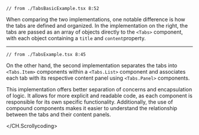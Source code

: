 
<Block>
  <CH.Scrollycoding>

```tsx TabsBasic.tsx
// from ./TabsBasicExample.tsx 8:52
```

When comparing the two implementations, one notable difference is how the tabs are defined and organized.
In the implementation on the right, the tabs are passed as an array of objects directly to the `<Tabs>`
component, with each object containing a `title` and `content`property.

---

```tsx TabsCompoundComponent.tsx
// from ./TabsExample.tsx 8:45
```

On the other hand, the second implementation separates the tabs into `<Tabs.Item>` components within a
`<Tabs.List>` component and associates each tab with its respective content panel using `<Tabs.Panel>`
components.

This implementation offers better separation of concerns and encapsulation of logic. It allows for more
explicit and readable code, as each component is responsible for its own specific functionality.
Additionally, the use of compound components makes it easier to understand the relationship between
the tabs and their content panels.

  </CH.Scrollycoding>
</Block>
